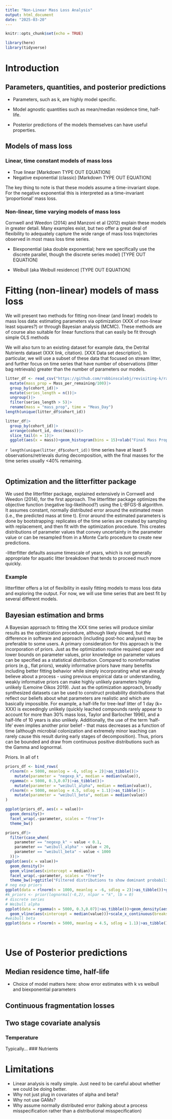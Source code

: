 ```yaml
---
title: "Non-Linear Mass Loss Analysis"
output: html_document
date: "2025-03-20"
---
```


```r
knitr::opts_chunk$set(echo = TRUE)
```

```r
library(here)
library(tidyverse)
```
# Introduction
## Parameters, quantities, and posterior predictions
- Parameters, such as k, are highly model specific. 

- Model agnostic quantities such as mean/median residence time, half-life. 

- Posterior predictions of the models themselves can have useful properties.  

## Models of mass loss
### Linear, time constant models of mass loss
- True linear
[Markdown TYPE OUT EQUATION]
- Negative exponential (classic)
[Markdown TYPE OUT EQUATION]

The key thing to note is that these models assume a time-invariant slope. For the negative exponential this is interpreted as a time-invariant 'proportional' mass loss. 

### Non-linear, time varying models of mass loss
Cornwell and Weedon (2014) and Manzoni et al (2012) explain these models in greater detail. 
Many examples exist, but two offer a great deal of flexibility to adequately capture the wide range of mass loss trajectories observed in most mass loss time series. 

- Biexponential (aka double exponential; here we specifically use the discrete parallel, though the discrete series model)
[TYPE OUT EQUATION]

- Weibull (aka Weibull residence)
[TYPE OUT EQUATION]


# Fitting (non-linear) models of mass loss
We will present two methods for fitting non-linear (and linear) models to mass loss data: estimating parameters via optimization (XXX of non-linear least squares?) or through Bayesian analysis (MCMC). These methods are of course also suitable for linear functions that can easily be fit through simple OLS methods 

We will also turn to an existing dataset for example data, the Detrital Nutrients dataset (XXX link, citation). [XXX Data set description]. In particular, we will use a subset of these data that focused on stream litter, and further focus on time series that have number of observations (litter bag retrievals) greater than the number of parameters our models. 

```r
litter_df <- read_csv("https://github.com/robbinscalebj/revisiting-k/raw/refs/heads/main/data/derived_data/tidied_detrital_nutrients_data.csv")|> # tidied litter time series
  mutate(mass_prop = Mass_per_remaining/100)|>
  group_by(cohort_id)|>
  mutate(series_length = n())|>
  ungroup()|>
  filter(series_length > 5)|>
  rename(mass = "mass_prop", time = "Meas_Day")
length(unique(litter_df$cohort_id))

litter_df|>
  group_by(cohort_id)|>
  arrange(cohort_id, desc(mass))|>
  slice_tail(n = 1)|>
  ggplot(aes(x = mass))+geom_histogram(bins = 15)+xlab("Final Mass Proportion")

```

`r length(unique(litter_df$cohort_id))` time series have at least 5 observations/retrievals during decomposition, with the final masses for the time series usually <40% remaining.


```r


```

## Optimization and the litterfitter package
We used the litterfitter package, explained extensively in Cornwell and Weedon (2014), for the first approach. The litterfitter package optimizes the objective function (negative log-likelihood?) using the L-BFGS-B algorithm. It assumes constant, normally distributed error around the estimated mean (i.e., the predicted mass at time t). Error around the estimated parameters is done by bootstrapping: replicates of the time series are created by sampling with replacement, and then fit with the optimization procedure. This creates distributions of parameter values that convey uncertainty in the parameter value or can be resampled from in a Monte Carlo procedure to create new predictions. 

-litterfitter defaults assume timescale of years, which is not generally appropriate for aquatic litter breakdown that tends to proceed much more quickly.

### Example
litterfitter offers a lot of flexibility in easily fitting models to mass loss data and exploring the output. For now, we will use  time series that are best fit by several different models.  

## Bayesian estimation and brms
A Bayesian approach to fitting the XXX time series will produce similar results as the optimization procedure, although likely slowed, but the difference in software and approach (including post-hoc analyses) may be preferable to some users. A primary consideration for this approach is the incorporation of priors. Just as the optimization routine required upper and lower bounds on parameter values, prior knowledge on parameter values can be specified as a statistical distribution. Compared to noninformative priors (e.g., flat priors), weakly informative priors have many benefits including better fitting behavior while simply incorporating what we already believe about a process - using previous empirical data or understanding, weakly informative priors can make highly unlikely parameters highly unlikely (Lemoine Oikos 2019). Just as the optimization approach, broadly synthesized datasets can be used to construct probability distributions that reflect our beliefs about what parameters are realistic and which are basically impossible. For example, a half-life for tree-leaf litter of 1 day (k= XXX) is exceedingly unlikely (quickly leached compounds rarely appear to account for more than 30% mass loss, Taylor and Barlocher 1996), and a half-life of 10 years is also unlikely. Additionally, the use of the term 'half-life' even implies another prior belief - that mass decreases as a function of time (although microbial colonization and extremely minor leaching can rarely cause this result during early stages of decomposition). Thus, priors can be bounded and draw from continuous positive distributions such as the Gamma and lognormal. 

Priors. In all of t
```r

priors_df <- bind_rows(
  rlnorm(n = 5000, meanlog = -6, sdlog = 2)|>as_tibble()|>
    mutate(parameter = "negexp_k", median = median(value)),
  rgamma(n = 5000, 0.3,0.07)|>as_tibble()|>
    mutate(parameter = "weibull_alpha", median = median(value)),
  rlnorm(n = 5000, meanlog = 4.5, sdlog = 1.1)|>as_tibble()|>
    mutate(parameter = "weibull_beta", median = median(value))
)

ggplot(priors_df, aes(x = value))+
  geom_density()+
  facet_wrap(.~parameter, scales = "free")+
  theme_bw()

priors_df|>
  filter(case_when(
    parameter == "negexp_k" ~ value < 0.1,
    parameter == "weibull_alpha" ~ value < 20,
    parameter == "weibull_beta" ~ value < 1000
  ))|>
ggplot(aes(x = value))+
  geom_density()+
  geom_vline(aes(xintercept = median))+
  facet_wrap(.~parameter, scales = "free")+
  theme_bw()+ggtitle("Filtered distributions to show dominant probability mass")
# neg exp priors
ggplot(data = rlnorm(n = 1000, meanlog = -6, sdlog = 2)|>as_tibble())+geom_density(aes(x = value))+scale_x_continuous(limits = c(0,0.5))+
#k_priors <- prior(lognormal(-6,2), nlpar = "k", lb = 0)
# discrete series
# Weibull alpha
ggplot(data = rgamma(n = 5000, 0.3,0.07)|>as_tibble())+geom_density(aes(x = value))+
  geom_vline(aes(xintercept = median(value)))+scale_x_continuous(breaks = c(1,10,50), limits = c(0,10))
#weibull beta
ggplot(data = rlnorm(n = 5000, meanlog = 4.5, sdlog = 1.1)|>as_tibble())+geom_density(aes(x = value))



```

```r


```

# Use of Posterior predictions
## Median residence time, half-life
- Choice of model matters here: show error estimates with k vs weibull and biexponential parameters

## Continuous fragmentation losses

## Two stage covariate analysis
### Temperature
Typically...
### Nutrients


# Limitations
- Linear analysis is really simple. Just need to be careful about whether we could be doing better. 
- Why not just plug in covariates of alpha and beta? 
- Why not use GAMs? 
- Why assume normally distributed error (talking about a process misspecification rather than a distributional misspecification)